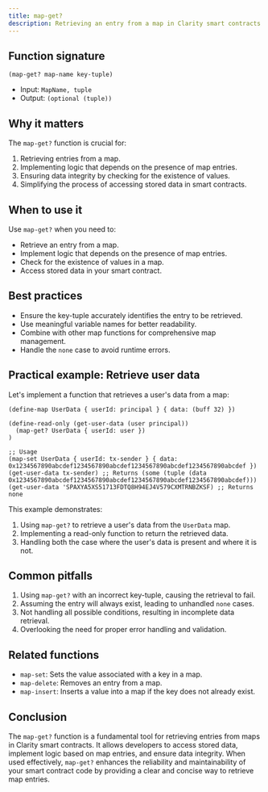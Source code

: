 ```yaml
---
title: map-get?
description: Retrieving an entry from a map in Clarity smart contracts.
---
```


## Function signature

```clarity
(map-get? map-name key-tuple)
```

- Input: `MapName, tuple`
- Output: `(optional (tuple))`

## Why it matters

The `map-get?` function is crucial for:

1. Retrieving entries from a map.
2. Implementing logic that depends on the presence of map entries.
3. Ensuring data integrity by checking for the existence of values.
4. Simplifying the process of accessing stored data in smart contracts.

## When to use it

Use `map-get?` when you need to:

- Retrieve an entry from a map.
- Implement logic that depends on the presence of map entries.
- Check for the existence of values in a map.
- Access stored data in your smart contract.

## Best practices

- Ensure the key-tuple accurately identifies the entry to be retrieved.
- Use meaningful variable names for better readability.
- Combine with other map functions for comprehensive map management.
- Handle the `none` case to avoid runtime errors.

## Practical example: Retrieve user data

Let's implement a function that retrieves a user's data from a map:

```clarity
(define-map UserData { userId: principal } { data: (buff 32) })

(define-read-only (get-user-data (user principal))
  (map-get? UserData { userId: user })
)

;; Usage
(map-set UserData { userId: tx-sender } { data: 0x1234567890abcdef1234567890abcdef1234567890abcdef1234567890abcdef })
(get-user-data tx-sender) ;; Returns (some (tuple (data 0x1234567890abcdef1234567890abcdef1234567890abcdef1234567890abcdef)))
(get-user-data 'SPAXYA5XS51713FDTQ8H94EJ4V579CXMTRNBZKSF) ;; Returns none
```

This example demonstrates:
1. Using `map-get?` to retrieve a user's data from the `UserData` map.
2. Implementing a read-only function to return the retrieved data.
3. Handling both the case where the user's data is present and where it is not.

## Common pitfalls

1. Using `map-get?` with an incorrect key-tuple, causing the retrieval to fail.
2. Assuming the entry will always exist, leading to unhandled `none` cases.
3. Not handling all possible conditions, resulting in incomplete data retrieval.
4. Overlooking the need for proper error handling and validation.

## Related functions

- `map-set`: Sets the value associated with a key in a map.
- `map-delete`: Removes an entry from a map.
- `map-insert`: Inserts a value into a map if the key does not already exist.

## Conclusion

The `map-get?` function is a fundamental tool for retrieving entries from maps in Clarity smart contracts. It allows developers to access stored data, implement logic based on map entries, and ensure data integrity. When used effectively, `map-get?` enhances the reliability and maintainability of your smart contract code by providing a clear and concise way to retrieve map entries.
